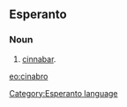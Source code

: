 ==Esperanto==
===Noun===
# [[cinnabar]].

[[eo:cinabro]]
[[Category:Esperanto language]]
{{Universala Vortaro}}